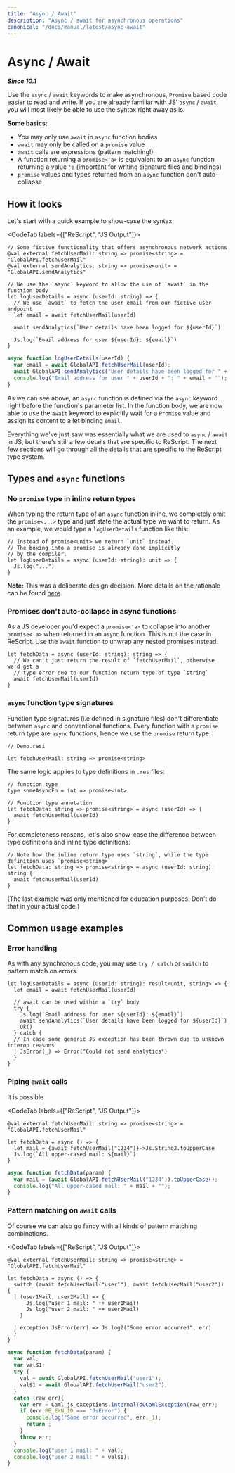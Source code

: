 ```yaml
---
title: "Async / Await"
description: "Async / await for asynchronous operations"
canonical: "/docs/manual/latest/async-await"
---
```


<!-- See https://github.com/cristianoc/rescript-compiler-experiments/pull/1#issuecomment-1131182023 for all async/await use-case examples -->

# Async / Await

***Since 10.1***

Use the `async` / `await` keywords to make asynchronous, `Promise` based code easier to read and write. If you are already familiar with JS' `async` / `await`, you will most likely be able to use the syntax right away as is.

**Some basics:**
- You may only use `await` in `async` function bodies
- `await` may only be called on a `promise` value
- `await` calls are expressions (pattern matching!)
- A function returning a `promise<'a>` is equivalent to an `async` function returning a value `'a` (important for writing signature files and bindings)
- `promise` values and types returned from an `async` function don't auto-collapse

## How it looks 

Let's start with a quick example to show-case the syntax:

<CodeTab labels={["ReScript", "JS Output"]}>

```res
// Some fictive functionality that offers asynchronous network actions
@val external fetchUserMail: string => promise<string> = "GlobalAPI.fetchUserMail"
@val external sendAnalytics: string => promise<unit> = "GlobalAPI.sendAnalytics"

// We use the `async` keyword to allow the use of `await` in the function body
let logUserDetails = async (userId: string) => {
  // We use `await` to fetch the user email from our fictive user endpoint
  let email = await fetchUserMail(userId)

  await sendAnalytics(`User details have been logged for ${userId}`)

  Js.log(`Email address for user ${userId}: ${email}`)
}
```

```js
async function logUserDetails(userId) {
  var email = await GlobalAPI.fetchUserMail(userId);
  await GlobalAPI.sendAnalytics("User details have been logged for " + userId + "");
  console.log("Email address for user " + userId + ": " + email + "");
}
```

</CodeTab>

As we can see above, an `async` function is defined via the `async` keyword right before the function's parameter list. In the function body, we are now able to use the `await` keyword to explicitly wait for a `Promise` value and assign its content to a let binding `email`.

Everything we've just saw was essentially what we are used to `async` / `await` in JS, but there's still a few details that are specific to ReScript. The next few sections will go through all the details that are specific to the ReScript type system.

## Types and `async` functions

### No `promise` type in inline return types

When typing the return type of an `async` function inline, we completely omit the `promise<...>` type and just state the actual type we want to return. As an example, we would type a `logUserDetails` function like this: 


```res
// Instead of promise<unit> we return `unit` instead.
// The boxing into a promise is already done implicitly
// by the compiler.
let logUserDetails = async (userId: string): unit => {
  Js.log("...")
}
```

**Note:** This was a deliberate design decision. More details on the rationale can be found [here](https://github.com/rescript-lang/rescript-compiler/pull/5913#issuecomment-1359003870).

### Promises don't auto-collapse in async functions

As a JS developer you'd expect a `promise<'a>` to collapse into another `promise<'a>` when returned in an `async` function. This is not the case in ReScript. Use the `await` function to unwrap any nested promises instead.

```res
let fetchData = async (userId: string): string => {
  // We can't just return the result of `fetchUserMail`, otherwise we'd get a
  // type error due to our function return type of type `string`
  await fetchUserMail(userId)
}
```

### `async` function type signatures

Function type signatures (i.e defined in signature files) don't differentiate between `async` and conventional functions. Every function with a `promise` return type are `async` functions; hence we use the `promise` return type.

```resi
// Demo.resi

let fetchUserMail: string => promise<string>
```

The same logic applies to type definitions in `.res` files:

```res
// function type
type someAsyncFn = int => promise<int>

// Function type annotation
let fetchData: string => promise<string> = async (userId) => {
  await fetchUserMail(userId)
}
```

For completeness reasons, let's also show-case the difference between type definitions and inline type definitions:

```res
// Note how the inline return type uses `string`, while the type definition uses `promise<string>`
let fetchData: string => promise<string> = async (userId: string): string {
  await fetchuserMail(userId)
}
```

(The last example was only mentioned for education purposes. Don't do that in your actual code.)

## Common usage examples

### Error handling

As with any synchronous code, you may use `try / catch` or `switch` to pattern match on errors.

```res example
let logUserDetails = async (userId: string): result<unit, string> => {
  let email = await fetchUserMail(userId)

  // await can be used within a `try` body
  try {
    Js.log(`Email address for user ${userId}: ${email}`)
    await sendAnalytics(`User details have been logged for ${userId}`)
    Ok()
  } catch {
  // In case some generic JS exception has been thrown due to unknown interop reasons
  | JsError(_) => Error("Could not send analytics")
  }
}
```

### Piping `await` calls

It is possible

<CodeTab labels={["ReScript", "JS Output"]}>

```res example
@val external fetchUserMail: string => promise<string> = "GlobalAPI.fetchUserMail"

let fetchData = async () => {
  let mail = {await fetchUserMail("1234")}->Js.String2.toUpperCase
  Js.log(`All upper-cased mail: ${mail}`)
}
```

```js
async function fetchData(param) {
  var mail = (await GlobalAPI.fetchUserMail("1234")).toUpperCase();
  console.log("All upper-cased mail: " + mail + "");
}
```

</CodeTab>

### Pattern matching on `await` calls

Of course we can also go fancy with all kinds of pattern matching combinations.

<CodeTab labels={["ReScript", "JS Output"]}>

```res example
@val external fetchUserMail: string => promise<string> = "GlobalAPI.fetchUserMail"

let fetchData = async () => {
  switch (await fetchUserMail("user1"), await fetchUserMail("user2")) {
  | (user1Mail, user2Mail) => {
      Js.log("user 1 mail: " ++ user1Mail)
      Js.log("user 2 mail: " ++ user2Mail)
    }

  | exception JsError(err) => Js.log2("Some error occurred", err)
  }
}
```

```js
async function fetchData(param) {
  var val;
  var val$1;
  try {
    val = await GlobalAPI.fetchUserMail("user1");
    val$1 = await GlobalAPI.fetchUserMail("user2");
  }
  catch (raw_err){
    var err = Caml_js_exceptions.internalToOCamlException(raw_err);
    if (err.RE_EXN_ID === "JsError") {
      console.log("Some error occurred", err._1);
      return ;
    }
    throw err;
  }
  console.log("user 1 mail: " + val);
  console.log("user 2 mail: " + val$1);
}
```

</CodeTab>

